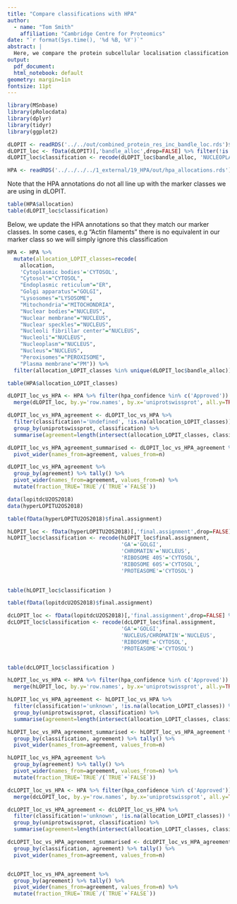 ```yaml
---
title: "Compare classifications with HPA"
author:
  - name: "Tom Smith"
    affiliation: "Cambridge Centre for Proteomics"
date: "`r format(Sys.time(), '%d %B, %Y')`"
abstract: | 
  Here, we compare the protein subcellular localisation classification with HPA
output:
  pdf_document:
  html_notebook: default
geometry: margin=1in
fontsize: 11pt
---
```

```r
library(MSnbase)
library(pRolocdata)
library(dplyr)
library(tidyr)
library(ggplot2)
```

```r

dLOPIT <- readRDS('../../out/combined_protein_res_inc_bandle_loc.rds')$DMSO 
dLOPIT_loc <- fData(dLOPIT)[,'bandle_alloc',drop=FALSE] %>% filter(!is.na(bandle_alloc))
dLOPIT_loc$classification <- recode(dLOPIT_loc$bandle_alloc, 'NUCLEOPLASM-1'='NUCLEUS', 'NUCLEOPLASM-2'='NUCLEUS', 'PROTEIN COMPLEX'='CYTOSOL', 'RIBOSOME'='CYTOSOL')
```

```r
HPA <- readRDS('../../../../1_external/19_HPA/out/hpa_allocations.rds')

```

Note that the HPA annotations do not all line up with the marker classes we are using in dLOPIT.
```r
table(HPA$allocation)
table(dLOPIT_loc$classification)
```
Below, we update the HPA annotations so that they match our marker classes. In some cases, e.g "Actin filaments" there is no equivalent in our marker class so we will simply ignore this classification
```r

HPA <- HPA %>%
  mutate(allocation_LOPIT_classes=recode(
    allocation,
    'Cytoplasmic bodies'='CYTOSOL',
    "Cytosol"="CYTOSOL",
    "Endoplasmic reticulum"="ER",
    "Golgi apparatus"="GOLGI",
    "Lysosomes"="LYSOSOME",
    "Mitochondria"="MITOCHONDRIA",
    "Nuclear bodies"="NUCLEUS",
    "Nuclear membrane"="NUCLEUS",
    "Nuclear speckles"="NUCLEUS",
    "Nucleoli fibrillar center"="NUCLEUS",
    "Nucleoli"="NUCLEUS",
    "Nucleoplasm"="NUCLEUS",
    "Nucleus"="NUCLEUS",
    "Peroxisomes"="PEROXISOME",
    "Plasma membrane"="PM")) %>%
  filter(allocation_LOPIT_classes %in% unique(dLOPIT_loc$bandle_alloc))

table(HPA$allocation_LOPIT_classes)
```


```r
dLOPIT_loc_vs_HPA <- HPA %>% filter(hpa_confidence %in% c('Approved')) %>%
  merge(dLOPIT_loc, by.y='row.names', by.x='uniprotswissprot', all.y=TRUE)
```

```r

dLOPIT_loc_vs_HPA_agreement <- dLOPIT_loc_vs_HPA %>%
  filter(classification!='Undefined', !is.na(allocation_LOPIT_classes)) %>%
  group_by(uniprotswissprot, classification) %>%
  summarise(agreement=length(intersect(allocation_LOPIT_classes, classification))>0)
```

```r
dLOPIT_loc_vs_HPA_agreement_summarised <- dLOPIT_loc_vs_HPA_agreement %>% group_by(classification, agreement) %>% tally() %>%
  pivot_wider(names_from=agreement, values_from=n)

dLOPIT_loc_vs_HPA_agreement %>%
  group_by(agreement) %>% tally() %>%
  pivot_wider(names_from=agreement, values_from=n) %>%
  mutate(fraction_TRUE=`TRUE`/(`TRUE`+`FALSE`))
```

```r
data(lopitdcU2OS2018)
data(hyperLOPITU2OS2018)
```

```r
table(fData(hyperLOPITU2OS2018)$final.assignment)

hLOPIT_loc <- fData(hyperLOPITU2OS2018)[,'final.assignment',drop=FALSE] %>% filter(!is.na(final.assignment))
hLOPIT_loc$classification <- recode(hLOPIT_loc$final.assignment,
                                    'GA'='GOLGI',
                                    'CHROMATIN'='NUCLEUS',
                                    'RIBOSOME 40S'='CYTOSOL',
                                    'RIBOSOME 60S'='CYTOSOL',
                                    'PROTEASOME'='CYTOSOL')

  
table(hLOPIT_loc$classification )
```

```r
table(fData(lopitdcU2OS2018)$final.assignment)

dcLOPIT_loc <- fData(lopitdcU2OS2018)[,'final.assignment',drop=FALSE] %>% filter(!is.na(final.assignment))
dcLOPIT_loc$classification <- recode(dcLOPIT_loc$final.assignment,
                                    'GA'='GOLGI',
                                    'NUCLEUS/CHROMATIN'='NUCLEUS',
                                    'RIBOSOME'='CYTOSOL',
                                    'PROTEASOME'='CYTOSOL')


table(dcLOPIT_loc$classification )
```

```r
hLOPIT_loc_vs_HPA <- HPA %>% filter(hpa_confidence %in% c('Approved')) %>%
  merge(hLOPIT_loc, by.y='row.names', by.x='uniprotswissprot', all.y=TRUE)

hLOPIT_loc_vs_HPA_agreement <- hLOPIT_loc_vs_HPA %>%
  filter(classification!='unknown', !is.na(allocation_LOPIT_classes)) %>%
  group_by(uniprotswissprot, classification) %>%
  summarise(agreement=length(intersect(allocation_LOPIT_classes, classification))>0)

hLOPIT_loc_vs_HPA_agreement_summarised <- hLOPIT_loc_vs_HPA_agreement %>%
  group_by(classification, agreement) %>% tally() %>%
  pivot_wider(names_from=agreement, values_from=n)

hLOPIT_loc_vs_HPA_agreement %>%
  group_by(agreement) %>% tally() %>%
  pivot_wider(names_from=agreement, values_from=n) %>%
  mutate(fraction_TRUE=`TRUE`/(`TRUE`+`FALSE`))
```

```r
dcLOPIT_loc_vs_HPA <- HPA %>% filter(hpa_confidence %in% c('Approved')) %>%
  merge(dcLOPIT_loc, by.y='row.names', by.x='uniprotswissprot', all.y=TRUE)

dcLOPIT_loc_vs_HPA_agreement <- dcLOPIT_loc_vs_HPA %>%
  filter(classification!='unknown', !is.na(allocation_LOPIT_classes)) %>%
  group_by(uniprotswissprot, classification) %>%
  summarise(agreement=length(intersect(allocation_LOPIT_classes, classification))>0)

dcLOPIT_loc_vs_HPA_agreement_summarised <- dcLOPIT_loc_vs_HPA_agreement %>%
  group_by(classification, agreement) %>% tally() %>%
  pivot_wider(names_from=agreement, values_from=n)


dcLOPIT_loc_vs_HPA_agreement %>%
  group_by(agreement) %>% tally() %>%
  pivot_wider(names_from=agreement, values_from=n) %>%
  mutate(fraction_TRUE=`TRUE`/(`TRUE`+`FALSE`))

```